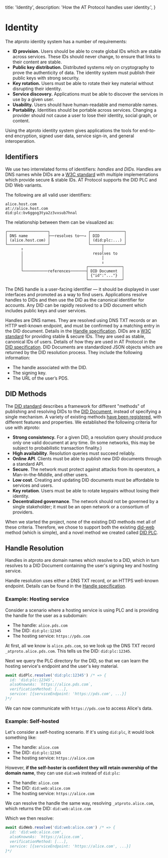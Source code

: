 
  title: 'Identity',
  description:
    'How the AT Protocol handles user identity.',
}

# Identity

The atproto identity system has a number of requirements:

* **ID provision.** Users should be able to create global IDs which are stable across services. These IDs should never change, to ensure that links to their content are stable.
* **Public key distribution.** Distributed systems rely on cryptography to prove the authenticity of data. The identity system must publish their public keys with strong security.
* **Key rotation.** Users must be able to rotate their key material without disrupting their identity.
* **Service discovery.** Applications must be able to discover the services in use by a given user.
* **Usability.** Users should have human-readable and memorable names.
* **Portability.** Identities should be portable across services. Changing a provider should not cause a user to lose their identity, social graph, or content.

Using the atproto identity system gives applications the tools for end-to-end encryption, signed user data, service sign-in, and general interoperation.

## Identifiers

We use two interrelated forms of identifiers: _handles_ and _DIDs_. Handles are DNS names while DIDs are a [W3C standard](https://www.w3.org/TR/did-core/) with multiple implementations which provide secure & stable IDs. AT Protocol supports the DID PLC and DID Web variants.

The following are all valid user identifiers:

```
alice.host.com
at://alice.host.com
did:plc:bv6ggog3tya2z3vxsub7hnal
```

The relationship between them can be visualized as:

```
┌──────────────────┐                 ┌───────────────┐
│ DNS name         ├──resolves to──→ │ DID           │
│ (alice.host.com) │                 │ (did:plc:...) │
└──────────────────┘                 └─────┬─────────┘
       ↑                                   │
       │                               resolves to
       │                                   │
       │                                   ↓
       │                            ┌───────────────┐
       └───────────references───────┤ DID Document  │
                                    │ {"id":"..."}  │
                                    └───────────────┘
```

The DNS handle is a user-facing identifier — it should be displayed in user interfaces and promoted as a way to find users. Applications resolve handles to DIDs and then use the DID as the canonical identifier for accounts. Any DID can be rapidly resolved to a DID document which includes public keys and user services.

<DescriptionList>
  <Description title="Handles">Handles are DNS names. They are resolved using DNS TXT records or an HTTP well-known endpoint, and must be confirmed by a matching entry in the DID document. Details in the <a href="/specs/handle">Handle specification</a>.</Description>
  <Description title="DIDs">DIDs are a <a href="https://www.w3.org/TR/did-core/">W3C standard</a> for providing stable & secure IDs. They are used as stable, canonical IDs of users. Details of how they are used in AT Protocol in the <a href="/specs/did">DID specification</a>.</Description>
  <Description title="DID Documents">
    DID Documents are standardized JSON objects which are returned by the DID resolution process. They include the following information:
    <ul>
      <li>The handle associated with the DID.</li>
      <li>The signing key.</li>
      <li>The URL of the user’s PDS.</li>
    </ul>
  </Description>
</DescriptionList>


## DID Methods

The [DID standard](https://www.w3.org/TR/did-core/) describes a framework for different "methods" of publishing and resolving DIDs to the [DID Document](https://www.w3.org/TR/did-core/#core-properties), instead of specifying a single mechanism. A variety of existing methods [have been registered](https://w3c.github.io/did-spec-registries/#did-methods), with different features and properties. We established the following criteria for use with atproto:

- **Strong consistency.** For a given DID, a resolution query should produce only one valid document at any time. (In some networks, this may be subject to probabilistic transaction finality.)
- **High availability**. Resolution queries must succeed reliably.
- **Online API**. Clients must be able to publish new DID documents through a standard API.
- **Secure**. The network must protect against attacks from its operators, a Man-in-the-Middle, and other users.
- **Low cost**. Creating and updating DID documents must be affordable to services and users.
- **Key rotation**. Users must be able to rotate keypairs without losing their identity.
- **Decentralized governance**. The network should not be governed by a single stakeholder; it must be an open network or a consortium of providers.

When we started the project, none of the existing DID methods met all of these criteria. Therefore, we chose to support both the existing [did-web](https://w3c-ccg.github.io/did-method-web/) method (which is simple), and a novel method we created called [DID PLC](https://github.com/gander-social/did-method-plc).

## Handle Resolution

Handles in atproto are domain names which resolve to a DID, which in turn resolves to a DID Document containing the user's signing key and hosting service.

Handle resolution uses either a DNS TXT record, or an HTTPS well-known endpoint. Details can be found in the [Handle specification](/specs/handle).


### Example: Hosting service

Consider a scenario where a hosting service is using PLC and is providing the handle for the user as a subdomain:

- The handle: `alice.pds.com`
- The DID: `did:plc:12345`
- The hosting service: `https://pds.com`

At first, all we know is `alice.pds.com`, so we look up the DNS TXT record `_atproto.alice.pds.com`. This tells us the DID: `did:plc:12345`.

Next we query the PLC directory for the DID, so that we can learn the hosting service's endpoint and the user's key material.

```typescript
await didPlc.resolve('did:plc:12345') /* => {
  id: 'did:plc:12345',
  alsoKnownAs: `https://alice.pds.com`,
  verificationMethod: [...],
  service: [{serviceEndpoint: 'https://pds.com', ...}]
}*/
```

We can now communicate with `https://pds.com` to access Alice's data.

### Example: Self-hosted

Let's consider a self-hosting scenario. If it's using `did:plc`, it would look something like:

- The handle: `alice.com`
- The DID: `did:plc:12345`
- The hosting service: `https://alice.com`

However, **if the self-hoster is confident they will retain ownership of the domain name**, they can use `did:web` instead of `did:plc`:

- The handle: `alice.com`
- The DID: `did:web:alice.com`
- The hosting service: `https://alice.com`

We can resolve the handle the same way, resolving `_atproto.alice.com`, which returns the DID: `did:web:alice.com`

Which we then resolve:

```typescript
await didWeb.resolve('did:web:alice.com') /* => {
  id: 'did:web:alice.com',
  alsoKnownAs: `https://alice.com`,
  verificationMethod: [...],
  service: [{serviceEndpoint: 'https://alice.com', ...}]
}*/
```
